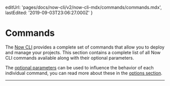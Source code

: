 

  editUrl: 'pages/docs/now-cli/v2/now-cli-mdx/commands/commands.mdx',
  lastEdited: '2019-09-03T23:06:27.000Z'
}

# Commands

The [Now CLI](/download) provides a complete set of commands that allow you to deploy and manage your projects. This section contains a complete list of all Now CLI commands available along with their optional parameters.

The [optional parameters](#options) can be used to influence the behavior of each individual command, you can read more about these in the [options section](#options).

<HR />

<Now />
<Dev />
<Login />
<Logout />
<Init />
<Secrets />
<Switch />
<Help />
<Inspect />
<List />
<Logs />
<Teams />
<Domains />
<DNS />
<Whoami />
<Remove />
<Certs />
